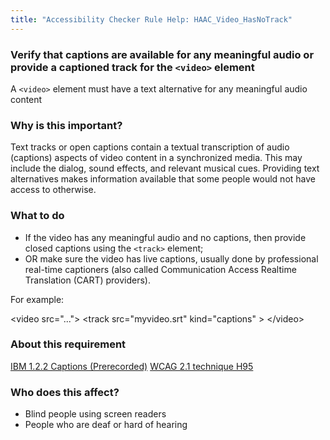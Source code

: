 ```yaml
---
title: "Accessibility Checker Rule Help: HAAC_Video_HasNoTrack"
---
```


<div className="toolHelp">
<Row>
<Column colLg={16} colMd={8} colSm={4} className="toolHead">

### Verify that captions are available for any meaningful audio or provide a captioned track for the `<video>` element

<div id="locLevel"></div>

A `<video>` element must have a text alternative for any meaningful audio content

</Column>
</Row>
<Row>
<Column colLg={11} colMd={5} colSm={4} className="toolMain">

### Why is this important?

Text tracks or open captions contain a textual transcription of audio (captions) aspects of video content in a synchronized media. This may include the dialog, sound effects, and relevant musical cues. Providing text alternatives makes information available that some people would not have access to otherwise.

<div id="locSnippet"></div>

### What to do

* If the video has any meaningful audio and no captions, then provide closed captions using the `<track>` element;
* OR make sure the video has live captions, usually done by professional real-time captioners (also called Communication Access Realtime Translation (CART) providers).

For example:

<CodeSnippet type="multi" light={true}>&lt;video src="..."&gt;
      &lt;track src="myvideo.srt" kind="captions" &gt;
&lt;/video&gt;</CodeSnippet>

</Column>
<Column colLg={5} colMd={3} colSm={4} className="toolLeft">

### About this requirement

[IBM 1.2.2 Captions (Prerecorded)](https://www.ibm.com/able/guidelines/ci162/captions.html)
[WCAG 2.1 technique H95](https://www.w3.org/WAI/WCAG21/Techniques/html/H95)

### Who does this affect?

* Blind people using screen readers
* People who are deaf or hard of hearing

</Column>
</Row>
</div>

